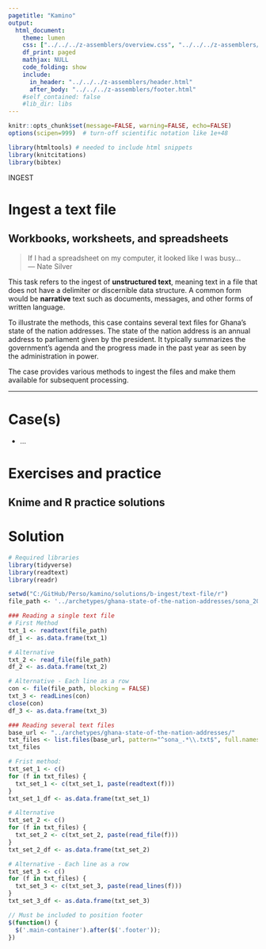 ```yaml
---
pagetitle: "Kamino"
output: 
  html_document:
    theme: lumen
    css: ["../../../z-assemblers/overview.css", "../../../z-assemblers/ingest.css", "../../../z-assemblers/line-awesome.css"]
    df_print: paged
    mathjax: NULL
    code_folding: show
    include:
      in_header: "../../../z-assemblers/header.html"
      after_body: "../../../z-assemblers/footer.html"
    #self_contained: false
    #lib_dir: libs
---
```


```r

knitr::opts_chunk$set(message=FALSE, warning=FALSE, echo=FALSE)
options(scipen=999)  # turn-off scientific notation like 1e+48

library(htmltools) # needed to include html snippets
library(knitcitations)
library(bibtex)

```

<div class="activity">
INGEST  
</div>

# Ingest a text file
## Workbooks, worksheets, and spreadsheets

> If I had a spreadsheet on my computer, it looked like I was busy...\
--- Nate Silver\

This task refers to the ingest of __unstructured text__, meaning text in a file that does not have a delimiter or discernible data structure.  A common form would be __narrative__ text such as documents, messages, and other forms of written language.

To illustrate the methods, this case contains several text files for Ghana's state of the nation addresses. The state of the nation address is an annual address to parliament given by the president. It typically summarizes the government's agenda and the progress made in the past year as seen by the administration in power.

The case provides various methods to ingest the files and make them available for subsequent processing.

***

# Case(s)

* ...

# Exercises and practice
## Knime and R practice solutions


# Solution

```r

# Required libraries
library(tidyverse)
library(readtext)
library(readr)

setwd("C:/GitHub/Perso/kamino/solutions/b-ingest/text-file/r")
file_path <- '../archetypes/ghana-state-of-the-nation-addresses/sona_2008.txt'

### Reading a single text file
# First Method
txt_1 <- readtext(file_path)
df_1 <- as.data.frame(txt_1)

# Alternative
txt_2 <- read_file(file_path)
df_2 <- as.data.frame(txt_2)

# Alternative - Each line as a row
con <- file(file_path, blocking = FALSE)
txt_3 <- readLines(con)
close(con)
df_3 <- as.data.frame(txt_3)

### Reading several text files
base_url <- "../archetypes/ghana-state-of-the-nation-addresses/"
txt_files <- list.files(base_url, pattern="^sona_.*\\.txt$", full.names=TRUE, recursive=FALSE)
txt_files

# Frist method:
txt_set_1 <- c()
for (f in txt_files) {
  txt_set_1 <- c(txt_set_1, paste(readtext(f)))
}
txt_set_1_df <- as.data.frame(txt_set_1)

# Alternative
txt_set_2 <- c()
for (f in txt_files) {
  txt_set_2 <- c(txt_set_2, paste(read_file(f)))
}
txt_set_2_df <- as.data.frame(txt_set_2)

# Alternative - Each line as a row
txt_set_3 <- c()
for (f in txt_files) {
  txt_set_3 <- c(txt_set_3, paste(read_lines(f)))
}
txt_set_3_df <- as.data.frame(txt_set_3)

```



```js

// Must be included to position footer
$(function() {
  $('.main-container').after($('.footer'));
})

```

